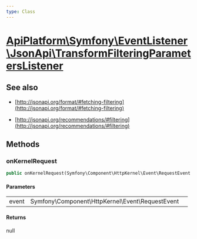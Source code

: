 ```yaml
---
type: Class
---
```


# [ApiPlatform\Symfony\EventListener\JsonApi\TransformFilteringParametersListener](/docs/v3.1/reference/Symfony/EventListener/JsonApi/TransformFilteringParametersListener)

## See also
- [http://jsonapi.org/format/#fetching-filtering](http://jsonapi.org/format/#fetching-filtering)

- [http://jsonapi.org/recommendations/#filtering](http://jsonapi.org/recommendations/#filtering)


## Methods

### onKernelRequest



```php
public onKernelRequest(Symfony\Component\HttpKernel\Event\RequestEvent $event): null
```

#### Parameters

<table><tbody>
<tr><td>event</td><td>Symfony\Component\HttpKernel\Event\RequestEvent</td><td></td></tr>
</tbody>
</table>

#### Returns

null
